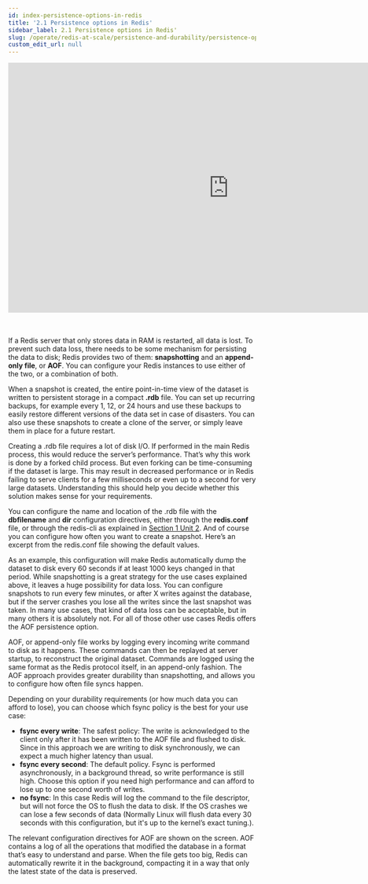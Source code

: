 ```yaml
---
id: index-persistence-options-in-redis
title: '2.1 Persistence options in Redis'
sidebar_label: 2.1 Persistence options in Redis'
slug: /operate/redis-at-scale/persistence-and-durability/persistence-options-in-redis
custom_edit_url: null
---
```


<div align="center">
  <iframe
    width="896"
    height="509"
    src="https://www.youtube.com/embed/08V8KeXhZY4"
    title="YouTube video player"
    frameborder="0"
    allow="accelerometer; autoplay; clipboard-write; encrypted-media; gyroscope; picture-in-picture"
    allowfullscreen></iframe>
</div>
<br />
<br />
<p>
  If a Redis server that only stores data in RAM is restarted, all data is lost.
  To prevent such data loss, there needs to be some mechanism for persisting the
  data to disk; Redis provides two of them: <strong>snapshotting</strong> and an
  <strong>append-only file</strong>, or <strong>AOF</strong>. You can configure your
  Redis instances to use either of the two, or a combination of both.
</p>

When a snapshot is created, the entire point-in-time view of the dataset is written to persistent storage in a compact <strong>.rdb</strong> file. You can set up recurring backups, for example every 1, 12, or 24 hours and use these backups to easily restore different versions of the data set in case of disasters. You can also use these snapshots to create a clone of the server, or simply leave them in place for a future restart.

Creating a .rdb file requires a lot of disk I/O. If performed in the main Redis process, this would reduce the server’s performance. That’s why this work is done by a forked child process. But even forking can be time-consuming if the dataset is large. This may result in decreased performance or in Redis failing to serve clients for a few milliseconds or even up to a second for very large datasets. Understanding this should help you decide whether this solution makes sense for your requirements.

You can configure the name and location of the .rdb file with the <strong>dbfilename</strong> and <strong>dir</strong> configuration directives, either through the <strong>redis.conf</strong> file, or through the redis-cli as explained in [Section 1 Unit 2](https://developer.redis.com//operate/redis-at-scale/talking-to-redis/configuring-a-redis-server). And of course you can configure how often you want to create a snapshot. Here’s an excerpt from the redis.conf file showing the default values.

As an example, this configuration will make Redis automatically dump the dataset to disk every 60 seconds if at least 1000 keys changed in that period. While snapshotting is a great strategy for the use cases explained above, it leaves a huge possibility for data loss. You can configure snapshots to run every few minutes, or after X writes against the database, but if the server crashes you lose all the writes since the last snapshot was taken. In many use cases, that kind of data loss can be acceptable, but in many others it is absolutely not. For all of those other use cases Redis offers the AOF persistence option.

AOF, or append-only file works by logging every incoming write command to disk as it happens. These commands can then be replayed at server startup, to reconstruct the original dataset. Commands are logged using the same format as the Redis protocol itself, in an append-only fashion. The AOF approach provides greater durability than snapshotting, and allows you to configure how often file syncs happen.

Depending on your durability requirements (or how much data you can afford to lose), you can choose which fsync policy is the best for your use case:

- <strong>fsync every write</strong>: The safest policy: The write is
  acknowledged to the client only after it has been written to the AOF file and
  flushed to disk. Since in this approach we are writing to disk synchronously,
  we can expect a much higher latency than usual.
- <strong>fsync every second</strong>: The default policy. Fsync is performed
  asynchronously, in a background thread, so write performance is still high.
  Choose this option if you need high performance and can afford to lose up to
  one second worth of writes.
- <strong>no fsync</strong>: In this case Redis will log the command to the file
  descriptor, but will not force the OS to flush the data to disk. If the OS
  crashes we can lose a few seconds of data (Normally Linux will flush data
  every 30 seconds with this configuration, but it's up to the kernel’s exact
  tuning.).

The relevant configuration directives for AOF are shown on the screen. AOF contains a log of all the operations that modified the database in a format that’s easy to understand and parse. When the file gets too big, Redis can automatically rewrite it in the background, compacting it in a way that only the latest state of the data is preserved.
